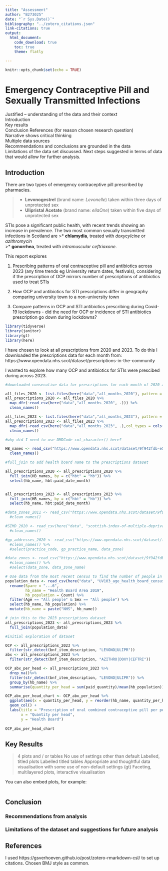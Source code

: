 ```yaml
---
title: "Assessment"
author: "B273025"
date: "`r Sys.Date()`"
bibliography: "../zotero_citations.json"
link-citations: true
output: 
  html_document: 
    code_download: true
    toc: true
    theme: flatly

---
```


```r
knitr::opts_chunk$set(echo = TRUE)
```

# Emergency Contraceptive Pill and Sexually Transmitted Infections

Justified – understanding of the data and their context  
Introduction  
Key results   
Conclusion 
References (for reason chosen research question)  
Narrative shows critical thinking  
Multiple data sources   
Recommendations and conclusions are grounded in the data  
Limitations of the data set discussed. Next steps suggested in terms of data that would allow for further analysis.   

## Introduction 

There are two types of emergency contraceptive pill prescribed by pharmacies.

>* **Levonogestrel** (brand name: *Levonelle*) taken within three days of unprotected sex
>* **Ulipristal Acetate** (brand name: *ellaOne*) taken within five days of unprotected sex  

STIs pose a  significant public health, with recent trends showing an increase in prevalence. 
The two most common sexually transmitted infections in Scotland are 
>* **chlamydia**, treated with *doxycylcine* or *azithromycin*  
>* **gonorrhea**, treated with *intramuscular ceftriaxone*.  


This report explores 

1) Prescribing patterns of oral contraceptive pill and antibiotics across 2023 (any time trends eg University return dates, festivals), considering if the prescription of OCP mirrors number of prescriptions of antibiotics used to treat STIs

2) How OCP and antibiotics for STI prescriptions differ in geography comparing university town to a non-university town 

3) Compare patterns in OCP and STI antibiotics prescribing during Covid-19 lockdowns - did the need for OCP or incidence of STI antibiotics prescription go down during lockdowns?

```r
library(tidyverse)
library(janitor) 
library(gt) 
library(here)
```

I have chosen to look at all prescriptions from 2020 and 2023. To do this I downloaded the prescriptions data for each month from: https://www.opendata.nhs.scot/dataset/prescriptions-in-the-community  

I wanted to explore how many OCP and antibiotics for STIs were prescibed during across 2023.

```r
#downloaded consecutive data for prescriptions for each month of 2020 and each month of 2023 and placed them into a folder named all_months_2020 and all_months_2023 respectively. I then combined these files into one variable called all_prescriptions_2020 or all_prescriptions_2023.

all_files_2020 <- list.files(here("data","all_months_2020"), pattern = "csv")
all_prescriptions_2020 <- all_files_2020 %>% 
  map_dfr(~read_csv(here("data","all_months_2020", .))) %>% 
  clean_names()

all_files_2023 <- list.files(here("data","all_months_2023"), pattern = "csv")
all_prescriptions_2023 <- all_files_2023 %>% 
  map_dfr(~read_csv(here("data","all_months_2023", .),col_types = cols(DMDCode = col_character()))) %>% 
  clean_names()

#why did I need to use DMDCode col_character() here?

HB_names <- read_csv("https://www.opendata.nhs.scot/dataset/9f942fdb-e59e-44f5-b534-d6e17229cc7b/resource/652ff726-e676-4a20-abda-435b98dd7bdc/download/hb14_hb19.csv") %>% 
  clean_names()

#full_join to add health board name to the prescriptions dataset

all_prescriptions_2020 <- all_prescriptions_2020 %>% 
  full_join(HB_names, by = c("hbt" = "hb")) %>% 
  select(hb_name, hbt:paid_date_month)


all_prescriptions_2023 <- all_prescriptions_2023 %>% 
  full_join(HB_names, by = c("hbt" = "hb")) %>% 
  select(hb_name, hbt:paid_date_month)

#data_zones_2011 <- read_csv("https://www.opendata.nhs.scot/dataset/9f942fdb-e59e-44f5-b534-d6e17229cc7b/resource/395476ab-0720-4740-be07-ff4467141352/download/dz2011_codes_and_labels_21042020.csv") %>% 
  #clean_names()

#SIMD_2020 <- read_csv(here("data", "scottish-index-of-multiple-deprivation.csv")) %>%
  #clean_names()

#gp_addresses_2020 <- read_csv("https://www.opendata.nhs.scot/dataset/f23655c3-6e23-4103-a511-a80d998adb90/resource/42391720-7dcb-48a2-8070-b9d63b246ac6/download/practice_contactdetails_oct2020-open-data.csv") %>% 
  #clean_names() %>% 
  #select(practice_code, gp_practice_name, data_zone)

#data_zones <- read_csv("https://www.opendata.nhs.scot/dataset/9f942fdb-e59e-44f5-b534-d6e17229cc7b/resource/395476ab-0720-4740-be07-ff4467141352/download/dz2011_codes_and_labels_21042020.csv") %>% 
  #clean_names() %>% 
  #select(data_zone, data_zone_name)

# Use data from the most recent census to find the number of people in each healthboard 
population_data <- read_csv(here("data", "UV103_age_health_board_census.csv"), skip = 10) %>% 
  rename(Spare = "...6",
         hb_name = "Health Board Area 2019",
         hb_population = Count) %>% 
  filter(Age == "All people" & Sex == "All people") %>% 
  select(hb_name, hb_population) %>% 
  mutate(hb_name = paste("NHS", hb_name))

# join this to the 2023 prescriptions dataset 
all_prescriptions_2023 <- all_prescriptions_2023 %>% 
  full_join(population_data)

#initial exploration of dataset

OCP <- all_prescriptions_2023 %>% 
  filter(str_detect(bnf_item_description, "LEVONO|ULIPR"))
abx <- all_prescriptions_2023 %>% 
  filter(str_detect(bnf_item_description, "AZITHRO|DOXY|CEFTRI"))

OCP_abx_per_head <- all_prescriptions_2023 %>% 
  drop_na()%>% 
  filter(str_detect(bnf_item_description, "LEVONO|ULIPR")) %>% 
  group_by(hb_name) %>% 
  summarise(quantity_per_head = sum(paid_quantity)/mean(hb_population))

OCP_abx_per_head_chart <- OCP_abx_per_head %>% 
  ggplot(aes(x = quantity_per_head, y = reorder(hb_name, quantity_per_head))) +
  geom_col() +
  labs(title = "Prescription of oral combined contraceptive pill per person in each health board",
       x = "Quantity per head",
       y = "Health Board")
 
OCP_abx_per_head_chart

```


## Key Results 


>4 plots and / or tables 
No use of settings other than default 
Labelled, titled plots 
Labelled titled tables 
Appropriate and thoughtful data visualisation with some use of non-default settings (gt)
Faceting, multilayered plots, interactive visualisation 

You can also embed plots, for example:

```r

```

## Conclusion 

### Recommendations from analysis 

### Limitations of the dataset and suggestions for future analysis


## References 
I used https://gsverhoeven.github.io/post/zotero-rmarkdown-csl/ to set up citations. Chosen BMJ style as common. 

